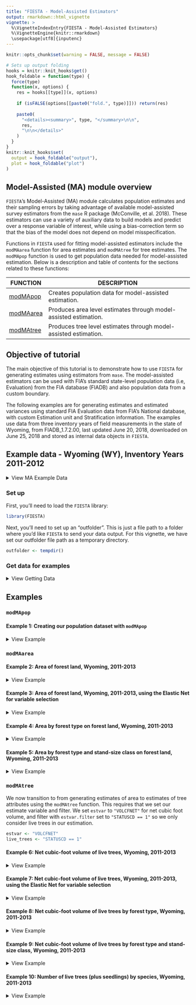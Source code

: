 ```yaml
---
title: "FIESTA - Model-Assisted Estimators"
output: rmarkdown::html_vignette
vignette: >
  %\VignetteIndexEntry{FIESTA - Model-Assisted Estimators}
  %\VignetteEngine{knitr::rmarkdown}
  \usepackage[utf8]{inputenc}
---
```


```r
knitr::opts_chunk$set(warning = FALSE, message = FALSE)
```

```r
# Sets up output folding
hooks = knitr::knit_hooks$get()
hook_foldable = function(type) {
  force(type)
  function(x, options) {
    res = hooks[[type]](x, options)
    
    if (isFALSE(options[[paste0("fold.", type)]])) return(res)
    
    paste0(
      "<details><summary>", type, "</summary>\n\n",
      res,
      "\n\n</details>"
    )
  }
}
knitr::knit_hooks$set(
  output = hook_foldable("output"),
  plot = hook_foldable("plot")
)
```


## Model-Assisted (MA) module overview

`FIESTA`'s Model-Assisted (MA) module calculates population estimates and their sampling errors by taking advantage of available model-assisted survey estimators from the `mase` R package (McConville, et al. 2018). These estimators can use a variety of auxiliary data to build models and predict over a response variable of interest, while using a bias-correction term so that the bias of the model does not depend on model misspecification. 

Functions in `FIESTA` used for fitting model-assisted estimators include the `modMAarea` function for area estimates and `modMAtree` for tree estimates. The `modMApop` function is used to get population data needed for model-assisted estimation. Below is a description and table of contents for the sections related to these functions:

FUNCTION  | DESCRIPTION
-------------- | ---------------------------------------------------------------
[modMApop](#modMApop) | Creates population data for model-assisted estimation.
[modMAarea](#modMAarea) | Produces area level estimates through model-assisted estimation.
[modMAtree](#modMAtree) | Produces tree level estimates through model-assisted estimation.


## Objective of tutorial

The main objective of this tutorial is to demonstrate how to use `FIESTA` for generating estimates using estimators from `mase`. The model-assisted estimators can be used with FIA's standard state-level population data (i.e, Evaluation) from the FIA database (FIADB) and also population data from a custom boundary. 

The following examples are for generating estimates and estimated variances using standard FIA Evaluation data from FIA's National database, with custom Estimation unit and Stratification information. The examples use data from three inventory years of field measurements in the state of Wyoming, from FIADB_1.7.2.00, last updated June 20, 2018, downloaded on June 25, 2018 and stored as internal data objects in `FIESTA`.


## Example data - Wyoming (WY), Inventory Years 2011-2012

<details>
  <summary>View MA Example Data</summary>


Data Frame | Description
-----------| --------------------------------------------------------------------------------
WYplt      | WY plot-level data
WYcond     | WY condition-level data
WYtree     | WY tree-level data

External data            | Description
-------------------------| ------------------------------------------------------------------
WYbighorn_adminbnd.shp   | Polygon shapefile of WY Bighorn National Forest Administrative boundary*
WYbighorn_districtbnd.shp| Polygon shapefile of WY Bighorn National Forest District boundaries**
WYbighorn_forest_nonforest_250m.tif| GeoTIFF raster of predicted forest/nonforest (1/0) for stratification*** 
WYbighorn_dem_250m.img   | Erdas Imagine raster of elevation change, in meters****

*USDA Forest Service, Automated Lands Program (ALP). 2018. S_USA.AdministrativeForest (http://data.fs.usda.gov/geodata/edw). Description: An area encompassing all the National Forest System lands administered by an administrative unit. The area encompasses private lands, other governmental agency lands, and may contain National Forest System lands within the proclaimed boundaries of another administrative unit. All National Forest System lands fall within one and only one Administrative Forest Area.

**USDA Forest Service, Automated Lands Program (ALP). 2018. S_USA.RangerDistrict (http://data.fs.usda.gov/geodata/edw). Description: A depiction of the boundary that encompasses a Ranger District.

***Based on MODIS-based classified map resampled from 250m to 500m resolution and reclassified from 3 to 2 classes: 1:forest; 2:nonforest. Projected in Albers Conical Equal Area, Datum NAD27 (Ruefenacht et al. 2008). Clipped to extent of WYbighorn_adminbnd.shp.

****USGS National Elevation Dataset (NED), resampled from 30m resolution to 250m. Projected in Albers Conical Equal Area, Datum NAD27 (U.S. Geological Survey 2017). Clipped to boundary of WYbighorn_adminbnd.shp.

</details>

### Set up 

First, you'll need to load the `FIESTA` library:

```r
library(FIESTA)
```

Next, you'll need to set up an "outfolder". This is just a file path to a folder where you'd like `FIESTA` to send your data output. For this vignette, we have set our outfolder file path as a temporary directory. 


```r
outfolder <- tempdir()
```


### Get data for examples

<details>
  <summary>View Getting Data</summary>

Now that we've loaded `FIESTA` and setup our outfolder, we can retrieve the data needed to run the examples. First, we point to some external data and predictor layers stored in `FIESTA` and derive new predictor layers using the `terra` package. 

```r
# File names for external spatial data
WYbhfn <- system.file("extdata", "sp_data/WYbighorn_adminbnd.shp",
                      package = "FIESTA")

WYbhdistfn <- system.file("extdata", "sp_data/WYbighorn_districtbnd.shp",
                          package = "FIESTA")

## predictor variables
fornffn <- system.file("extdata", "sp_data/WYbighorn_forest_nonforest_250m.tif",
                       package = "FIESTA")

demfn <- system.file("extdata", "sp_data/WYbighorn_dem_250m.img",
                     package = "FIESTA")

# Derive new predictor layers from dem
library(terra)

dem <- rast(demfn)
slpfn <- paste0(outfolder, "/WYbh_slp.img")
slp <- terra::terrain(dem,
                      v = "slope",
                      unit = "degrees",
                      filename = slpfn, 
                      overwrite = TRUE,
                      NAflag = -99999.0)

aspfn <- paste0(outfolder, "/WYbh_asp.img")
asp <- terra::terrain(dem,
                      v = "aspect",
                      unit = "degrees", 
                      filename = aspfn,
                      overwrite = TRUE,
                      NAflag = -99999.0)
```

Next, we can get our FIA plot data and set up our auxiliary data. We can get our FIA plot data with the `spMakeSpatialPoints` function from `FIESTA`. 

```r
WYspplt <- spMakeSpatialPoints(xyplt = WYplt,
                               xy.uniqueid = "CN",
                               xvar = "LON_PUBLIC",
                               yvar = "LAT_PUBLIC",
                               xy.crs = 4269)

rastlst.cont <- c(demfn, slpfn, aspfn)
rastlst.cont.name <- c("dem", "slp", "asp")
rastlst.cat <- fornffn
rastlst.cat.name <- "fornf"
```

Next, we must prepare auxiliary data for model-assisted estimation. We can do this with the `spGetAuxiliary` function from `FIESTA`. See the `sp` vignette for further information on this function. 
 
```r

modeldat <- spGetAuxiliary(xyplt = WYspplt,
                           uniqueid = "CN",
                           unit_layer = WYbhfn,
                           unitvar = NULL,
                           rastlst.cont = rastlst.cont,
                           rastlst.cont.name = rastlst.cont.name,
                           rastlst.cat = rastlst.cat,
                           rastlst.cat.name = rastlst.cat.name,
                           rastlst.cont.stat = "mean",
                           asptransform = TRUE,
                           rast.asp = aspfn,
                           keepNA = FALSE,
                           showext = FALSE,
                           savedata = FALSE)

```

```r
str(modeldat, max.level = 1)
```

</details>

## Examples

### `modMApop`

#### Example 1: Creating our population dataset with `modMApop`

<details>
  <summary>View Example</summary>
 
We can create our population data for model-assisted estimation. To do so, we use the `modMApop` function in `FIESTA`. We must assign our population tables with the `popTabs` argument (and unique identifiers for these tables with the `popTabIDs` argument if they are not the default). Because we used `spGetAuxiliary` to create our model data we can simply pass the object returned by that function into the `auxdat` argument in `modMApop`. This is a shortcut that allows you to avoid manually specifying all of the necessary tables as function arguments in `modMApop`.
 
```r
MApopdat <- modMApop(popTabs = popTables(tree = WYtree, 
                                         cond = WYcond, 
                                         plt = WYplt),
                     auxdat = modeldat)
```

Note that the `modMApop` function returns a list with lots of information and data for us to use. For a quick look at what this list includes we can use the `str` function: 

```r
str(MApopdat, max.level = 1)
```

Now that we've created our population data set, we can move on to estimation. 

</details>

### `modMAarea`

#### Example 2: Area of forest land, Wyoming, 2011-2013

<details>
  <summary>View Example</summary>

In this example, we look at estimating the area of forest land in Wyoming from 2011 to 2013 with the generalized regression estimator (`MAmethod = "greg"`). We can specify a set of auxiliary variables that we want to use in the model using the `prednames` argument.

```r
area1 <- modMAarea(MApopdat = MApopdat,             # pop - population calculations for WY
                   MAmethod = "greg",               # est - model-assisted method
                   prednames = c("dem", "fornf"),   # est - predictors to use in model
                   landarea = "FOREST")             # est - forest land filter
```

We can look at the structure of this output with `str` and the estimates below. Note that again `FIESTA` outputs a list. 

```r
str(area1, max.level = 2)

area1$est
```

</details>

#### Example 3: Area of forest land, Wyoming, 2011-2013, using the Elastic Net for variable selection

<details>
  <summary>View Example</summary>

Here, we fit the same model as the above example, but we don't specify predictors and instead include `modelselect =  TRUE` which internally uses an elastic net model for variable selection. 

```r
area2 <- modMAarea(MApopdat = MApopdat,          # pop - population calculations for WY
                   MAmethod = "greg",
                   modelselect = TRUE,           # est - model-assisted method
                   landarea = "FOREST")          # est - forest land filter
```

We can again see that the structure of the list is very similar to that in the above example:

```r
str(area2, max.level = 2)
```

However now the `raw` list has an item called `predselectlst` which stores information on the predictors that were selected.

```r
area2$raw$predselectlst$totest
```

And finally we can view the actual estimate:

```r
area2$est
```


</details>

#### Example 4: Area by forest type on forest land, Wyoming, 2011-2013 

<details>
  <summary>View Example</summary>

In this example, we look at adding rows to the output and include `returntitle = TRUE` to return title information. Note that when we do not explicitly supply `prednames` and do not set `modelselect` to TRUE, FIESTA defaults to using all of the available predictors.

```r
area3 <- modMAarea(MApopdat = MApopdat,          # pop - population calculations for WY, post-stratification
                   MAmethod = "greg",            # est - model-assisted method
                   landarea = "FOREST",          # est - forest land filter
                   rowvar = "FORTYPCD",          # est - row domain
                   returntitle = TRUE)           # out - return title information
```

Again, we can look at the contents of the output list. The output now includes titlelst, a list of associated titles.

```r
str(area3, max.level = 1)
```

And the estimates: 

```r
area3$est
```

Along with raw data and titles:

```r
raw3 <- area3$raw      # extract raw data list object from output
names(raw3)
head(raw3$unit_totest) # estimates by estimation unit (i.e., ESTN_UNIT)
head(raw3$unit_rowest) # estimates by row, by estimation unit (i.e., ESTN_UNIT)

# Titles (list object) for estimate
titlelst3 <- area3$titlelst
names(titlelst3)
titlelst3
```

</details>

#### Example 5: Area by forest type and stand-size class on forest land, Wyoming, 2011-2013

<details>
  <summary>View Example</summary>

In this example, we look at adding rows and columns to output, including FIA names. We also output estimates and percent standard error in the same cell with the `allin1` argument in `table_options` and save data to an outfolder with the `outfolder` argument in `savedata_options`. 

```r
area4 <- modMAarea(MApopdat = MApopdat,                 # pop - population calculations for WY, post-stratification
                   MAmethod = "greg",                   # est - model-assisted method
                   landarea = "FOREST",                 # est - forest land filter
                   rowvar = "FORTYPCD",                 # est - row domain
                   colvar = "STDSZCD",                  # est - column domain
                   savedata = TRUE,                     # out - save data to outfolder
                   returntitle = TRUE,                  # out - return title information
                   table_opts = table_options(
                     row.FIAname = TRUE,                # table - row domain names
                     col.FIAname = TRUE,                # table - column domain names
                     allin1 = TRUE                      # table - return output with est(pse)
                   ),
                   savedata_opts = savedata_options(
                     outfolder = outfolder,             # save - outfolder for saving data
                     outfn.pre = "WY"                   # save - prefix for output files
                   ))
```

We can again look at the output list, estimates, raw data, and titles:

```r
# Look at output list
names(area4)

# Estimate and percent sampling error of estimate
head(area4$est)


# Raw data (list object) for estimate
raw4 <- area4$raw      # extract raw data list object from output
names(raw4)
head(raw4$unit_totest) # estimates by estimation unit (i.e., ESTN_UNIT)
head(raw4$unit_rowest) # estimates by row, by estimation unit (i.e., ESTN_UNIT)
head(raw4$unit_colest) # estimates by column, by estimation unit (i.e., ESTN_UNIT)
head(raw4$unit_grpest) # estimates by row and column, by estimation unit (i.e., ESTN_UNIT)


# Titles (list object) for estimate
titlelst4 <- area4$titlelst
names(titlelst4)
titlelst4


# List output files in outfolder
list.files(outfolder, pattern = "WY_area")
list.files(paste0(outfolder, "/rawdata"), pattern = "WY_area")
```

</details>

### `modMAtree`

We now transition to from generating estimates of area to estimates of tree attributes using the `modMAtree` function. This requires that we set our estimate variable and filter. We set `estvar` to `"VOLCFNET"` for net cubic foot volume, and filter with `estvar.filter` set to `"STATUSCD == 1"` so we only consider live trees in our estimation.  

```r
estvar <- "VOLCFNET"
live_trees <- "STATUSCD == 1"
```


#### Example 6: Net cubic-foot volume of live trees, Wyoming, 2011-2013

<details>
  <summary>View Example</summary>


```r
tree1 <- modMAtree(MApopdat = MApopdat,            # pop - population calculations
                   MAmethod = "greg",              # est - model-assisted method
                   landarea = "FOREST",            # est - forest land filter
                   prednames = c("dem", "fornf"),  # est - predictors to use in model
                   estvar = estvar,                # est - net cubic-foot volume
                   estvar.filter = live_trees,     # est - live trees only
                   returntitle = TRUE)             # out - return title information

tree1$est
```

</details>

#### Example 7: Net cubic-foot volume of live trees, Wyoming, 2011-2013, using the Elastic Net for variable selection

<details>
  <summary>View Example</summary>

Here, we fit the same model as the above example, but rather than using `"greg"` are our model-assisted method, we can use `"gregEN"` where the EN stands for "elastic net". The elastic net performs variable selection for us, grabbing predictors it finds to be most useful in the model. 

```r
tree2 <- modMAtree(MApopdat = MApopdat,            # pop - population calculations
                   MAmethod = "greg",              # est - model-assisted method
                   modelselect = TRUE,             # est - perform variable selection internally
                   landarea = "FOREST",            # est - forest land filter
                   estvar = estvar,                # est - net cubic-foot volume
                   estvar.filter = live_trees,     # est - live trees only
                   returntitle = TRUE)             # out - return title information
```

We can again see that the structure of the list is very similar to that in the above example:

```r
str(tree2, max.level = 2)
```

However now the `raw` list has an item call `predselectlst`. We can look at this item now:

```r
tree2$raw$predselectlst
```

And finally, we can look at the estimate

```r
tree2$est
```


</details>

#### Example 8: Net cubic-foot volume of live trees by forest type, Wyoming, 2011-2013

<details>
  <summary>View Example</summary>

This example adds rows to the output for net cubic-foot volume of live trees (at least 5 inches diameter) by forest type, Wyoming, 2011-2013. We also choose to return titles with `returntitle = TRUE`. 

```r
tree3 <- modMAtree(MApopdat = MApopdat,               # pop - population calculations
                   MAmethod = "greg",                 # est - model-assisted method
                   prednames = c("dem", "fornf"),     # est - predictors to use in model  
                   landarea = "FOREST",               # est - forest land filter
                   estvar = "VOLCFNET",               # est - net cubic-foot volume
                   estvar.filter = "STATUSCD == 1",   # est - live trees only
                   rowvar = "FORTYPCD",               # est - row domain 
                   returntitle = TRUE)                # out - return title information
```

Again, we investigate the output:

```r
# Look at output list
names(tree3)

# Estimate and percent sampling error of estimate
tree3$est
```

We can also create a simple barplot from the output:

```r
datBarplot(raw3$unit_rowest, 
           xvar = titlelst3$title.rowvar, 
           yvar = "est")
```

And a fancier barplot:

```r
datBarplot(raw3$unit_rowest, 
           xvar = titlelst3$title.rowvar, 
           yvar = "est",
           errbars = TRUE, 
           sevar = "est.se", 
           main = FIESTAutils::wraptitle(titlelst3$title.row, 75),
           ylabel = titlelst3$title.yvar, 
           divideby = "million")
```

</details>

#### Example 9: Net cubic-foot volume of live trees by forest type and stand-size class, Wyoming, 2011-2013

<details>
  <summary>View Example</summary>

This examples adds rows and columns to the output, including FIA names, for net cubic-foot volume of live trees (at least 5 inches diameter) by forest type and stand-size class, Wyoming, 2011-2013. We also use the `*_options` functions to return output with estimates (est) and percent standard error (pse) in same cell - est(pse) with `allin1 = TRUE` and save data to an outfolder with `savedata = TRUE` and `outfolder = outfolder`. 

```r
tree4 <- modMAtree(MApopdat = MApopdat,                # pop - population calculations
                   MAmethod = "greg",                  # est - model-assisted method
                   landarea = "FOREST",                # est - forest land filter
                   prednames = c("dem", "slp"),        # est - predictors to use in model
                   estvar = "VOLCFNET",                # est - net cubic-foot volume
                   estvar.filter = "STATUSCD  == 1",   # est - live trees only
                   rowvar = "FORTYPCD",                # est - row domain
                   colvar = "STDSZCD",                 # est - column domain
                   returntitle = TRUE,                 # out - return title information
                   savedata = TRUE,                    # out - save data to outfolder
                   table_opts = table_options(
                     row.FIAname = TRUE,               # est - row domain names
                     col.FIAname = TRUE,               # est - column domain names
                     allin1 = TRUE                     # out - return output with est(pse)
                   ),
                   savedata_opts = savedata_options(
                     outfolder = outfolder,            # out - outfolder for saving data
                     outfn.pre = "WY"                  # out - prefix for output files
                   ))
```

Again, we investigate the output of the returned list:

```r
# Look at output list from modGBarea()
names(tree4)

# Estimate and percent sampling error of estimate
tree4$est

# Raw data (list object) for estimate
raw4 <- tree4$raw      # extract raw data list object from output
names(raw4)

head(raw4$unit_rowest)   # estimates by row

head(raw4$unit_colest)   # estimates by column
    
head(raw4$unit_grpest)   # estimates by row and column

# Titles (list object) for estimate
titlelst4 <- tree4$titlelst
names(titlelst4)
titlelst4

# List output files in outfolder
list.files(outfolder, pattern = "WY_tree")
list.files(paste0(outfolder, "/rawdata"), pattern = "WY_tree")
```

</details>


#### Example 10: Number of live trees (plus seedlings) by species, Wyoming, 2011-2013

<details>
  <summary>View Example</summary>

We can also add seedlings. 

Note: seedling data are only available for number of trees (estvar = TPA_UNADJ).

Note: must include seedling data in population data calculations.

```r
MApopdat_seed <- modMApop(popTabs = popTables(tree = WYtree,
                                              cond = WYcond,
                                              seed = WYseed),
                          pltassgn = WYpltassgn,
                          auxdat = modeldat)
```


```r
tree5 <- modMAtree(MApopdat = MApopdat_seed,              # pop - population calculations
                   MAmethod = "greg",                     # est - model-assisted method
                   prednames = c("dem", "slp", "fornf"),
                   estseed = "add",                       # est - add seedling data
                   landarea = "FOREST",                   # est - forest land filter
                   estvar = "TPA_UNADJ",                  # est - number of trees per acre 
                   estvar.filter = "STATUSCD == 1",       # est - live trees only
                   rowvar = "SPCD",                       # est - row domain
                   returntitle = TRUE,                    # out - return title information
                   table_opts = table_options(
                     row.FIAname = TRUE,                  # est - row domain names
                     allin1 = FALSE                       # out - return output with est and pse
                   ))
```

And again we can look at our outputs and compare estimates:

```r
# Look at output list
names(tree5)

# Estimate and percent sampling error of estimate
tree5$est
```

</details>
